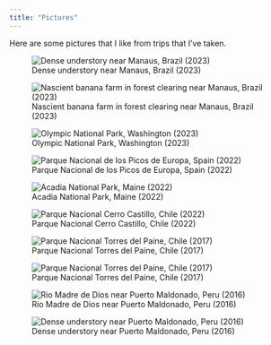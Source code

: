 ```yaml
---
title: "Pictures"
---
```


Here are some pictures that I like from trips that I've taken.

::: {layout-ncol=2}
![Dense understory near Manaus, Brazil (2023)](pictures_low_quality/picture_manaus_1.jpeg)

![Nascient banana farm in forest clearing near Manaus, Brazil (2023)](pictures_low_quality/picture_manaus_2.jpeg)

![Olympic National Park, Washington (2023)](pictures_low_quality/picture_olympic.jpeg)

![Parque Nacional de los Picos de Europa, Spain (2022)](pictures_low_quality/picture_spain.jpeg)

![Acadia National Park, Maine (2022)](pictures_low_quality/picture_acadia.jpeg)

![Parque Nacional Cerro Castillo, Chile (2022)](pictures_low_quality/picture_castillo.jpeg)

![Parque Nacional Torres del Paine, Chile (2017)](pictures_low_quality/picture_torres_1.jpeg)

![Parque Nacional Torres del Paine, Chile (2017)](pictures_low_quality/picture_torres_2.jpeg)

![Rio Madre de Dios near Puerto Maldonado, Peru (2016)](pictures_low_quality/picture_peru_1.jpeg)

![Dense understory near Puerto Maldonado, Peru (2016)](pictures_low_quality/picture_peru_2.jpeg)

:::